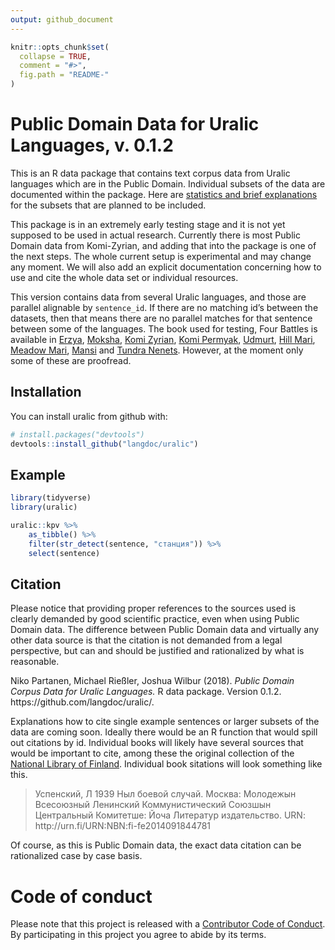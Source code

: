 ```yaml
---
output: github_document
---
```


```r
knitr::opts_chunk$set(
  collapse = TRUE,
  comment = "#>",
  fig.path = "README-"
)
```

# Public Domain Data for Uralic Languages, v. 0.1.2

This is an R data package that contains text corpus data from Uralic languages which are in the Public Domain. Individual subsets of the data are documented within the package. Here are [statistics and brief explanations](https://github.com/langdoc/uralic/blob/master/STATISTICS.md) for the subsets that are planned to be included. 

This package is in an extremely early testing stage and it is not yet supposed to be used in actual research. Currently there is most Public Domain data from Komi-Zyrian, and adding that into the package is one of the next steps. The whole current setup is experimental and may change any moment. We will also add an explicit documentation concerning how to use and cite the whole data set or individual resources.

This version contains data from several Uralic languages, and those are parallel alignable by `sentence_id`. If there are no matching id's between the datasets, then that means there are no parallel matches for that sentence between some of the languages. The book used for testing, Four Battles is available in [Erzya](http://urn.fi/URN:NBN:fi-fe2014082633380), [Moksha](http://urn.fi/URN:NBN:fi-fe2014090944573), [Komi Zyrian](http://urn.fi/URN:NBN:fi-fe2014102045428), [Komi Permyak](http://urn.fi/URN:NBN:fi-fe2014101045137), [Udmurt](http://urn.fi/URN:NBN:fi-fe2014092444879), [Hill Mari](http://urn.fi/URN:NBN:fi-fe2014100345029), [Meadow Mari](http://urn.fi/URN:NBN:fi-fe2014091844781), [Mansi](http://urn.fi/URN:NBN:fi-fe2014090133491) and [Tundra Nenets](http://urn.fi/URN:NBN:fi-fe2014061829330). However, at the moment only some of these are proofread.

## Installation

You can install uralic from github with:

```r
# install.packages("devtools")
devtools::install_github("langdoc/uralic")
```

## Example

```r
library(tidyverse)
library(uralic)

uralic::kpv %>% 
    as_tibble() %>%
    filter(str_detect(sentence, "станция")) %>% 
    select(sentence)

```


## Citation

Please notice that providing proper references to the sources used is clearly demanded by good scientific practice, even when using Public Domain data. The difference between Public Domain data and virtually any other data source is that the citation is not demanded from a legal perspective, but can and should be justified and rationalized by what is reasonable.

Niko Partanen, Michael Rießler, Joshua Wilbur (2018). *Public Domain Corpus Data for Uralic Languages.* R data package. Version 0.1.2. https://github.com/langdoc/uralic/.

Explanations how to cite single example sentences or larger subsets of the data are coming soon. Ideally there would be an R function that would spill out citations by id. Individual books will likely have several sources that would be important to cite, among these the original collection of the [National Library of Finland](https://fennougrica.kansalliskirjasto.fi/). Individual book sitations will look something like this.

> Успенский, Л 1939 Ныл боевой случай. Москва: Молодежын Всесоюзный Ленинский Коммунистический Союзшын Центральный Комитетше: Йоча Литератур издательство. URN: http://urn.fi/URN:NBN:fi-fe2014091844781

Of course, as this is Public Domain data, the exact data citation can be rationalized case by case basis.

# Code of conduct

Please note that this project is released with a [Contributor Code of Conduct](CONDUCT.md). By participating in this project you agree to abide by its terms.

